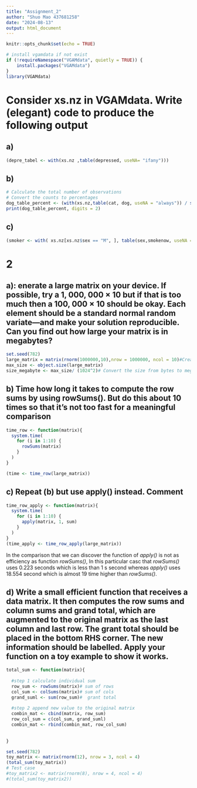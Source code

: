 ```yaml
---
title: "Assignment_2"
author: "Shuo Mao 437681258"
date: "2024-08-13"
output: html_document
---
```


```r
knitr::opts_chunk$set(echo = TRUE)
```

```r
# install vgamdata if not exist
if (!requireNamespace("VGAMdata", quietly = TRUE)) {
    install.packages("VGAMdata")
}
library(VGAMdata)
```


# Consider xs.nz in VGAMdata. Write (elegant) code to produce the following output

## a)

```r

(depre_tabel <- with(xs.nz ,table(depressed, useNA= "ifany")))
```

## b)

```r
# Calculate the total number of observations
# Convert the counts to percentages
dog_table_percent <- (with(xs.nz,table(cat, dog, useNA = "always")) / sum(with(xs.nz,table(cat, dog, useNA = "always")), na.rm = TRUE)) * 100
print(dog_table_percent, digits = 2)

```
## c) 

```r
(smoker <- with( xs.nz[xs.nz$sex == "M", ], table(sex,smokenow, useNA = "ifany")))
```


# 2

## a): enerate a large matrix on your device. If possible, try a 1, 000, 000 × 10 but if that is too much then a 100, 000 × 10 should be okay. Each element should be a standard normal random variate—and make your solution reproducible. Can you find out how large your matrix is in megabytes?

```r
set.seed(782) 
large_matrix = matrix(rnorm(1000000,10),nrow = 1000000, ncol = 10)#Create large matrix
max_size <- object.size(large_matrix)
size_megabyte <- max_size/ (1024^2)# Convert the size from bytes to megabytes (1 MB = 1024 * 1024 bytes)
```

## b) Time how long it takes to compute the row sums by using rowSums(). But do this about 10 times so that it’s not too fast for a meaningful comparison


```r
time_row <- function(matrix){
  system.time(
    for (i in 1:10) {
      rowSums(matrix)
    }
  )
}

(time <- time_row(large_matrix))
```


## c) Repeat (b) but use apply() instead. Comment

```r
time_row_apply <- function(matrix){
  system.time(
    for (i in 1:10) {
      apply(matrix, 1, sum)
    }
  )
}
(time_apply <- time_row_apply(large_matrix))
```


In the comparison that we can discover the function of _apply()_ is not as efficiency  as function _rowSums()_, In this particular casc that _rowSums()_ uses 0.223 seconds which is less than 1 s second whereas _apply()_ uses 18.554 second which is almost 19 time higher than _rowSums()_.


## d) Write a small efficient function that receives a data matrix. It then computes the row sums and column sums and grand total, which are augmented to the original matrix as the last column and last row. The grant total should be placed in the bottom RHS corner. The new information should be labelled. Apply your function on a toy example to show it works.

```r
total_sum <- function(matrix){
  
  #step 1 calculate individual sum
  row_sum <- rowSums(matrix)# sum of rows
  col_sum <- colSums(matrix)# sum of cols
  grand_suml <- sum(row_sum)#  grant total
  
  #step 2 append new value to the original matrix
  combin_mat <- cbind(matrix, row_sum)
  row_col_sum = c(col_sum, grand_suml)
  combin_mat <- rbind(combin_mat, row_col_sum)
  
  
}

set.seed(782)
toy_matrix <- matrix(rnorm(12), nrow = 3, ncol = 4)
(total_sum(toy_matrix))
# Test case
#toy_matrix2 <- matrix(rnorm(8), nrow = 4, ncol = 4)
#(total_sum(toy_matrix2))
```


```r

```